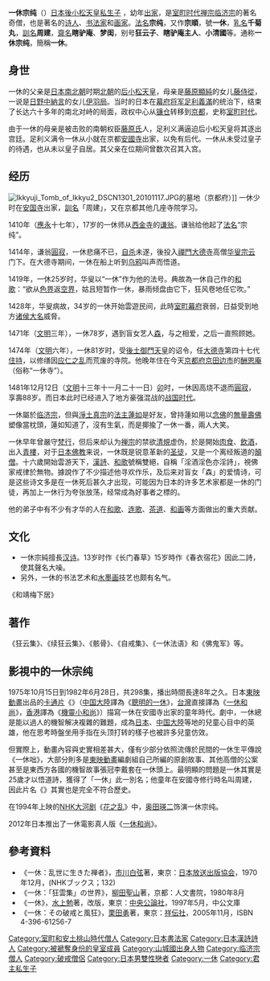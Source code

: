 {{佛教}}
{{Hatnote|有關臺灣勞工休假政策，可參看[[一例一休|一例一休]]}}
{{redirect2|一休和尚|同名動畫|機靈小和尚}}
{{Infobox_ Buddhist
| name =
| image =Portrait_of_Ikkyū_by_Bokusai.jpg 
| imagesize =200px
| caption =紙本淡彩一休和尚像（[[重要文化財|重要文化財]]）
| birth_date =[[應永|應永]]元年正月初一日（1394年2月1日）
| birth_place =[[日本|日本]][[京都|京都]]
| birth_name = 
| death_date =[[文明_(後土御門天皇)|文明]]十三年十一月二十一日<br/>（1481年12月12日）（87歲）
| death_place =[[日本|日本]][[京都|京都]][[酬恩庵|酬恩庵]]<br />（位於今{{JPN}}[[京都府|京都府]][[京田邊市|京田邊市]]）
| residence =
| prizes =
| citizenship =
| nationality =日本 
| known_for = 
| school =[[臨濟宗|臨濟宗]] 
| callsign  =
| title= 
| deity =[[大德寺派|大德寺派]]
| native_lang1       =幼名
| native_lang1_name1 =千菊丸
| native_lang2       =別名 
| native_lang2_name1 =周建、狂雲子、瞎驢、夢閨
| native_lang3       = 道号
| native_lang3_name1 =一休
| native_lang4       = 戒名
| native_lang4_name1 =宗純
| native_lang5       = 
| native_lang5_name1 =
| native_lang6       =
| native_lang6_name1 =
| native_lang7       = 
| native_lang7_name1 =
| native_lang8       = 
| native_lang8_name1 =
| education = 
| work_institution = 
| advisor =[[華叟宗曇|華叟宗曇]] 
| students = 
| publication =《[[狂雲集|狂雲集]]》
| publication_translate = 
| incarnation_from =
| reincarnation_to = 
| successor=
| footnotes =
}}
{{japanese|japanese=一休宗純|kana=いっきゅうそうじゅん|romaji=Ikkyū Sōjun}}
'''一休宗纯'''（{{bd|1394年|2月1日|1481年|12月12日|Ikkyuu}}）[[日本|日本]][[後小松天皇|後小松天皇]][https://newryobo.fromnara.com/kyoto/285 私生子] {{Wayback|url=https://newryobo.fromnara.com/kyoto/285 |date=20210516002340 }}，幼年[[出家|出家]]，是[[室町时代|室町时代]][[禅宗|禅宗]][[临济宗|临济宗]]的著名奇僧，也是著名的[[诗人|诗人]]、[[书法家|书法家]]和[[画家|画家]]。[[法名|法名]]'''宗纯'''，又作'''宗順'''，號'''一休'''，[[乳名|乳名]]'''千菊丸'''，[[訓名|訓名]]'''周建'''，[[齋名|齋名]]'''瞎驴庵'''、'''梦闺'''，别号'''狂云子'''、'''瞎驴庵主人'''、'''小清國'''等。通称'''一休宗纯'''，簡稱'''一休'''。

== 身世 ==
一休的父亲是[[日本南北朝|日本南北朝]]时期[[北朝_(日本)|北朝]]的[[后小松天皇|后小松天皇]]，母亲是[[藤原顯純|藤原顯純]]的女儿[[藤侍從|藤侍從]]，一说是[[日野中納言|日野中納言]]的女儿[[伊羽局|伊羽局]]。当时的日本在[[幕府将军|幕府将军]][[足利義滿|足利義滿]]的统治下，结束了长达六十多年的南北对峙的局面，政权中心从[[镰仓|镰仓]]转移到[[京都|京都]]，史称[[室町时代|室町时代]]。

由于一休的母亲是被击败的南朝权臣[[藤原氏|藤原氏]]人，足利义满逼迫后小松天皇将其逐出宫廷。足利义满令一休从小就在京都[[安国寺(日本)|安國寺]]出家，以免有后代。一休从未受过皇子的待遇，也从未以皇子自居。其父亲在位期间曾数次召其入宫。

== 经历 ==
[[File:Ikkyuji_Tomb_of_Ikkyu2_DSCN1301_20101117.JPG|thumb]]的墓地（京都府）]]
一休少时在[[安國寺_(綾部市)|安国寺]]出家，[[訓名|訓名]]「周建」，又在京都其他几座寺院学习。

1410年（[[應永|應永]]十七年），17岁的一休师从[[西金寺|西金寺]]的[[谦翁|谦翁]]。谦翁给他起了[[法名|法名]]“宗纯”。

1414年，谦翁[[圓寂|圓寂]]，一休悲痛不已，[[自杀|自杀]]未遂，後投入[[禪門|禪門]][[大德寺_(日本)|大德寺]]高僧[[华叟宗云|华叟宗云]]门下。在大德寺期间，一休在船上听到[[乌鸦|乌鸦]]叫声而悟道。

1419年，一休25岁时，华叟以“一休”作为他的法号。典故為一休自己作的[[和歌|和歌]]：“欲从[[色界|色界]]返[[空界|空界]]，姑且短暂作一休，暴雨倾盘由它下，狂风卷地任它吹。”

1428年，华叟病故，34岁的一休开始雲遊民间，此時[[室町幕府|室町幕府]]衰弱，日益受到地方[[诸侯|诸侯]][[大名_(称谓)|大名]]威脅。

1471年（[[文明|文明]]三年），一休78岁，遇到盲女艺人[[森侍者|森]]，与之相爱，之后一直照顾她。

1474年（[[文明|文明]]六年），一休81岁时，受[[後土御門天皇|後土御門天皇]]的诏令，任[[大德寺_(日本)|大德寺]]第四十七代[[住持|住持]]，以修缮因[[应仁之乱|应仁之乱]]而荒废的寺院。他晚年住在今天[[京都府|京都府]][[京田边市|京田边市]]的[[酬恩庵|酬恩庵]]（俗称“一休寺”）。

1481年12月12日（[[文明|文明]]十三年十一月二十一日）[[卯|卯]]时，一休因高烧不退而[[圓寂|圓寂]]，享壽88岁。而日本此时已经进入了地方豪强混战的[[战国_(日本)|战国时代]]。

一休屬於[[临济宗|临济宗]]，但與[[淨土真宗|淨土真宗]]的[[法主|法主]][[蓮如|蓮如]]是好友，曾持蓮如用以[[念佛|念佛]]的[[無量壽佛|無量壽佛]]塑像當枕頭，蓮如知道了，沒有生氣，而是揶揄了一休一番，兩人大笑。

一休早年曾嚴守[[梵行|梵行]]，但后来却认为[[禅宗|禅宗]]的禁欲[[清規|清規]]虚伪，於是開始[[肉食|肉食]]、[[飲酒|飲酒]]，出入[[青樓|青樓]]，对于[[日本佛教|日本佛教]]来说，一休既是锐意革新的[[圣徒|圣徒]]，又是一个离经叛道的[[顛僧|顛僧]]。十六歲開始雲游天下，[[漢詩|漢詩]]、[[和歌|和歌]]號稱雙絕，自稱「淫酒淫色亦淫詩」，視佛家戒律於無物。據說作了不少描述他寻欢作乐，及后来对盲女「森」的爱情诗，可是这些诗文多是在一休死后甚久才出现，可能因为日本的许多艺术家都是一休的门徒，再加上一休行为夸张放荡，经常成為好事者之標的。

他的弟子中有不少有才华的人在[[和歌|和歌]]、[[连歌|连歌]]、[[茶道|茶道]]、[[和画|和画]]等方面做出的重大贡献。

== 文化 ==
* 一休宗純擅長[[汉诗|汉诗]]。13岁时作《长门春草》{{cquote|秋荒長信美人吟，徑路無媒上苑陰。<br />榮辱悲歡目前事，君恩淺處草方深。}}15岁時作《春衣宿花》{{cquote|吟行客袖几时情，开落百花天地清。<br />枕上香风寐耶寤，一场春梦不分明。}}因此二詩，使其聲名大噪。
* 另外，一休的书法艺术和[[水墨画|水墨画]]技艺也颇有名气。

《和靖梅下居》 {{cquote|春意年年每一朵，高風夜夜月三更。<br />孤山曾斷名利路，慚愧詩僧吟未清。}}

== 著作 ==
《狂云集》、《续狂云集》、《骸骨》、《自戒集》、《一休法语》和《佛鬼军》等。

== 影視中的一休宗纯 ==
1975年10月15日到1982年6月28日，共298集，播出時間長達8年之久。日本[[東映動畫|東映動畫]]出品的[[卡通片|卡通片]]《{{lang|ja|一休さん}}》（[[中国大陸|中国大陸]]譯為《[[機靈小和尚|聰明的一休]]》，[[台灣|台灣]]直接譯為《[[機靈小和尚|一休和尚]]》，[[香港|香港]]譯為《[[機靈小和尚|機靈小和尚]]》）描寫一休在安國寺出家的童年時代。劇中，一休總是能以過人的機智解决複雜的難題，成為[[日本|日本]]、[[中国大陸|中国大陸]]等地的兒童心目中的英雄，他在思考時盤坐用手指在头顶打转的樣子也被許多兒童仿效。

但實際上，動畫內容與史實相差甚大，僅有少部分依照流傳於民間的一休生平傳說《一休咄》，大部分則多是[[東映動畫|東映動畫]]編劇組自己所編的原創故事、其他高僧的公案甚至是東西方各國的機智故事張冠李戴套在一休頭上。最明顯的問題是一休其實是25歲才以悟道詩，獲得了「一休」此一別名；他童年在安國寺修行時名叫周建，因此片名《{{lang|ja|一休さん}}》其實也是完全不符合歷史。

在1994年上映的[[NHK大河剧|NHK大河剧]]《[[花之乱|花之乱]]》中，[[奥田瑛二|奥田瑛二]]饰演一休宗纯。

2012年日本推出了一休電影真人版《[[一休和尚_(富士電視劇)|一休和尚]]》。

== 參考資料 ==
* 《一休：乱世に生きた禅者》，[[市川白弦|市川白弦]]著，東京：[[日本放送出版協会|日本放送出版協会]]，1970年12月，(NHKブックス；132)
* 《一休：「狂雲集」の世界》，[[柳田聖山|柳田聖山]]著，京都：人文書院，1980年8月
* 《一休》，[[水上勉|水上勉]]著，改版，東京：[[中央公論社|中央公論社]]，1997年5月，中公文庫
* 《一休：その破戒と風狂》，[[栗田勇|栗田勇]]著，東京：[[祥伝社|祥伝社]]，2005年11月，ISBN 4-396-61256-7

{{禪宗}}
{{Authority control}}
{{DEFAULTSORT:Ikkyuu}}
[[Category:室町和安土桃山時代僧人|Category:室町和安土桃山時代僧人]]
[[Category:日本書法家|Category:日本書法家]]
[[Category:日本漢詩詩人|Category:日本漢詩詩人]]
[[Category:被褫奪身份的皇室成員|Category:被褫奪身份的皇室成員]]
[[Category:山城國出身人物|Category:山城國出身人物]]
[[Category:临济宗僧人|Category:临济宗僧人]]
[[Category:破戒僧侶|Category:破戒僧侶]]
[[Category:日本男雙性戀者|Category:日本男雙性戀者]]
[[Category:一休|Category:一休]]
[[Category:君主私生子|Category:君主私生子]]